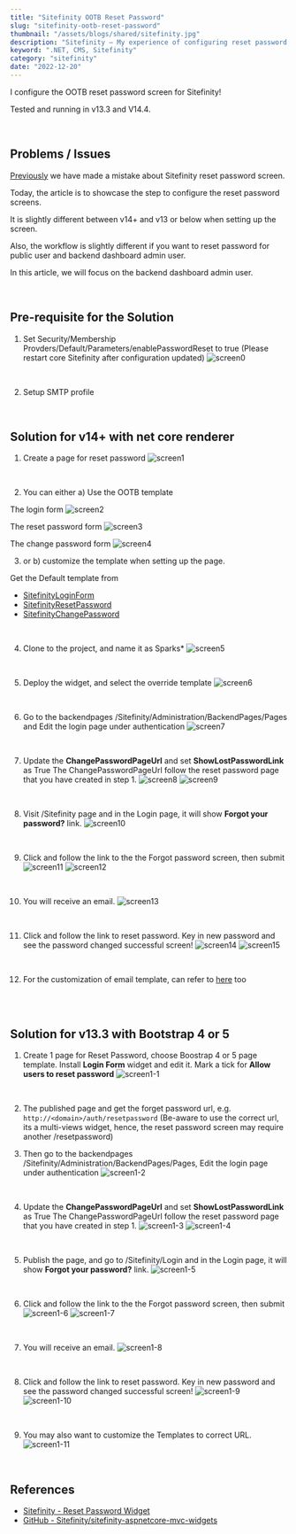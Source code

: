 ```yaml
---
title: "Sitefinity OOTB Reset Password"
slug: "sitefinity-ootb-reset-password"
thumbnail: "/assets/blogs/shared/sitefinity.jpg"
description: "Sitefinity – My experience of configuring reset password screen"
keyword: ".NET, CMS, Sitefinity"
category: "sitefinity"
date: "2022-12-20"
---
```


I configure the OOTB reset password screen for Sitefinity!

Tested and running in v13.3 and V14.4.

<br/>

## Problems / Issues

[Previously](https://hawjeh.com/blog/sitefinity-custom-reset-password) we have made a mistake about Sitefinity reset password screen.

Today, the article is to showcase the step to configure the reset password screens.

It is slightly different between v14+ and v13 or below when setting up the screen.

Also, the workflow is slightly different if you want to reset password for public user and backend dashboard admin user.

In this article, we will focus on the backend dashboard admin user.

<br/>

## Pre-requisite for the Solution

1. Set Security/Membership Provders/Default/Parameters/enablePasswordReset to true
(Please restart core Sitefinity after configuration updated)
![screen0](/assets/blogs/sitefinity-ootb-reset-password/screen0.png)
<br/>

2. Setup SMTP profile
<br/>

## Solution for v14+ with net core renderer

1. Create a page for reset password
![screen1](/assets/blogs/sitefinity-ootb-reset-password/screen1.png)
<br/>

2. You can either a) Use the OOTB template

The login form
![screen2](/assets/blogs/sitefinity-ootb-reset-password/screen2.png)

The reset password form
![screen3](/assets/blogs/sitefinity-ootb-reset-password/screen3.png)

The change password form
![screen4](/assets/blogs/sitefinity-ootb-reset-password/screen4.png)
<br/>

3. or b) customize the template when setting up the page.

Get the Default template from 
- [SitefinityLoginForm](https://github.com/Sitefinity/sitefinity-aspnetcore-mvc-widgets/blob/master/Progress.Sitefinity.AspNetCore.Widgets/Views/Shared/Components/SitefinityLoginForm/Default.cshtml)
- [SitefinityResetPassword](https://github.com/Sitefinity/sitefinity-aspnetcore-mvc-widgets/blob/master/Progress.Sitefinity.AspNetCore.Widgets/Views/Shared/Components/SitefinityResetPassword/Default.cshtml)
- [SitefinityChangePassword](https://github.com/Sitefinity/sitefinity-aspnetcore-mvc-widgets/blob/master/Progress.Sitefinity.AspNetCore.Widgets/Views/Shared/Components/SitefinityChangePassword/Default.cshtml)

<br/>

4. Clone to the project, and name it as Sparks*
![screen5](/assets/blogs/sitefinity-ootb-reset-password/screen5.png)
<br/>

5. Deploy the widget, and select the override template
![screen6](/assets/blogs/sitefinity-ootb-reset-password/screen6.png)
<br/>

6. Go to the backendpages /Sitefinity/Administration/BackendPages/Pages and Edit the login page under authentication
![screen7](/assets/blogs/sitefinity-ootb-reset-password/screen7.png)
<br/>

7. Update the <b>ChangePasswordPageUrl</b> and set <b>ShowLostPasswordLink</b> as True
The ChangePasswordPageUrl follow the reset password page that you have created in step 1.
![screen8](/assets/blogs/sitefinity-ootb-reset-password/screen8.png)
![screen9](/assets/blogs/sitefinity-ootb-reset-password/screen9.png)
<br/>

8. Visit /Sitefinity page and in the Login page, it will show <b>Forgot your password?</b> link.
![screen10](/assets/blogs/sitefinity-ootb-reset-password/screen10.png)
<br/>

9. Click and follow the link to the the Forgot password screen, then submit
![screen11](/assets/blogs/sitefinity-ootb-reset-password/screen11.png)
![screen12](/assets/blogs/sitefinity-ootb-reset-password/screen12.png)
<br/>

10. You will receive an email.
![screen13](/assets/blogs/sitefinity-ootb-reset-password/screen13.png)
<br/>

11. Click and follow the link to reset password. Key in new password and see the password changed successful screen!
![screen14](/assets/blogs/sitefinity-ootb-reset-password/screen14.png)
![screen15](/assets/blogs/sitefinity-ootb-reset-password/screen15.png)
<br/>

12. For the customization of email template, can refer to [here](https://www.progress.com/documentation/sitefinity-cms/tutorial-customize-the-email-notification-for-password-change#customize-the-email-template-body) too

<br/>
<br/>

## Solution for v13.3 with Bootstrap 4 or 5 

1. Create 1 page for Reset Password, choose Boostrap 4 or 5 page template.
Install <b>Login Form</b> widget and edit it.
Mark a tick for <b>Allow users to reset password</b>
![screen1-1](/assets/blogs/sitefinity-ootb-reset-password/screen1-1.png)
<br/>

2. The published page and get the forget password url, e.g. `http://<domain>/auth/resetpassword`
(Be-aware to use the correct url, its a multi-views widget, hence, the reset password screen may require another /resetpassword)

3. Then go to the backendpages /Sitefinity/Administration/BackendPages/Pages,
Edit the login page under authentication
![screen1-2](/assets/blogs/sitefinity-ootb-reset-password/screen7.png)
<br/>

4. Update the <b>ChangePasswordPageUrl</b> and set <b>ShowLostPasswordLink</b> as True
The ChangePasswordPageUrl follow the reset password page that you have created in step 1.
![screen1-3](/assets/blogs/sitefinity-ootb-reset-password/screen8.png)
![screen1-4](/assets/blogs/sitefinity-ootb-reset-password/screen9.png)
<br/>

5. Publish the page, and go to /Sitefinity/Login and in the Login page, it will show <b>Forgot your password?</b> link.
![screen1-5](/assets/blogs/sitefinity-ootb-reset-password/screen10.png)
<br/>

6. Click and follow the link to the the Forgot password screen, then submit
![screen1-6](/assets/blogs/sitefinity-ootb-reset-password/screen11.png)
![screen1-7](/assets/blogs/sitefinity-ootb-reset-password/screen12.png)
<br/>

7. You will receive an email.
![screen1-8](/assets/blogs/sitefinity-ootb-reset-password/screen13.png)
<br/>

8. Click and follow the link to reset password. Key in new password and see the password changed successful screen!
![screen1-9](/assets/blogs/sitefinity-ootb-reset-password/screen14.png)
![screen1-10](/assets/blogs/sitefinity-ootb-reset-password/screen1-10.png)
<br/>

9. You may also want to customize the Templates to correct URL.
![screen1-11](/assets/blogs/sitefinity-ootb-reset-password/screen1-11.png)


<br/>

## References

- [Sitefinity - Reset Password Widget](https://www.progress.com/documentation/sitefinity-cms/reset-password-widget)
- [GitHub - Sitefinity/sitefinity-aspnetcore-mvc-widgets](https://github.com/Sitefinity/sitefinity-aspnetcore-mvc-widgets)